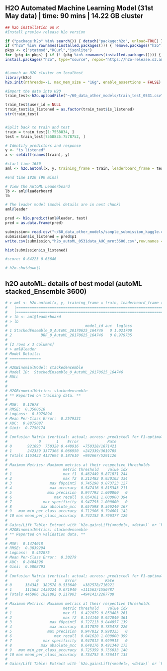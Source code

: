 ## H2O Automated Machine Learning Model (31st May data) | time: 90 mins | 14.22 GB cluster

```r
## h2o installation on R
#Install preview release h2o version

if ("package:h2o" %in% search()) { detach("package:h2o", unload=TRUE) }
if ("h2o" %in% rownames(installed.packages())) { remove.packages("h2o") }
pkgs <- c("statmod","RCurl","jsonlite")
for (pkg in pkgs) { if (! (pkg %in% rownames(installed.packages()))) { install.packages(pkg) }}
install.packages("h2o", type="source", repos="https://h2o-release.s3.amazonaws.com/h2o/rel-vapnik/1/R")


#Launch an H2O cluster on localhost
library(h2o)
h2o.init(nthreads=-1, max_mem_size = "16g", enable_assertions = FALSE)

#Import the data into H2O
train_test<-h2o.uploadFile("~/60_data_other_models/train_test_0531.csv",destination_frame = "train.hex")

train_test$user_id = NULL
train_test$is_listened = as.factor(train_test$is_listened)
str(train_test)


#Split back to train and test
train = train_test[1:7558834, ]
test = train_test[7558835:7578752, ]

# Identify predictors and response
y <- "is_listened"
x <- setdiff(names(train), y)

#start time 1650
aml <- h2o.automl(x, y, training_frame = train, leaderboard_frame = test, max_runtime_secs = 3600, stopping_metric = "AUC")

#end time 1820 (90 mins)

# View the AutoML Leaderboard
lb <- aml@leaderboard
lb

# The leader model (model details are in next chunk)
aml@leader

pred <- h2o.predict(aml@leader, test)
pred = as.data.frame(pred)

submission= read.csv("~/60_data_other_models/sample_submission_kaggle.csv")
submission$is_listened = pred$p1
write.csv(submission,"h2o_autoML_0531data_AUC_mrnt3600.csv",row.names = FALSE)

hist(submission$is_listened)

#score: 0.64223	0.63646

# h2o.shutdown()
```


#######################################################
## h2O autoML: details of best model (autoML stacked_Ensemble 3600)
#######################################################

```r
# > aml <- h2o.automl(x, y, training_frame = train, leaderboard_frame = test, max_runtime_secs = 3600, stopping_metric = "AUC")
#   |==================================================================================================================| 100%
#   |==================================================================================================================| 100%
# > lb <- aml@leaderboard
# > lb
#                                   model_id auc  logloss
# 1 StackedEnsemble_0_AutoML_20170625_164746   0 1.021700
# 2             DRF_0_AutoML_20170625_164746   0 0.979735
# 
# [2 rows x 3 columns] 
# > aml@leader
# Model Details:
# ==============
# 
# H2OBinomialModel: stackedensemble
# Model ID:  StackedEnsemble_0_AutoML_20170625_164746 
# NULL
# 
# 
# H2OBinomialMetrics: stackedensemble
# ** Reported on training data. **
# 
# MSE:  0.12678
# RMSE:  0.3560618
# LogLoss:  0.3979894
# Mean Per-Class Error:  0.2579331
# AUC:  0.8875087
# Gini:  0.7750174
# 
# Confusion Matrix (vertical: actual; across: predicted) for F1-optimal threshold:
#              0       1    Error             Rate
# 0       921093  750328 0.448916  =750328/1671421
# 1       242339 3377366 0.066950  =242339/3619705
# Totals 1163432 4127694 0.187610  =992667/5291126
# 
# Maximum Metrics: Maximum metrics at their respective thresholds
#                         metric threshold    value idx
# 1                       max f1  0.462449 0.871871 244
# 2                       max f2  0.212482 0.930103 334
# 3                 max f0point5  0.745298 0.873723 127
# 4                 max accuracy  0.547416 0.815343 211
# 5                max precision  0.947793 1.000000   0
# 6                   max recall  0.054361 1.000000 394
# 7              max specificity  0.947793 1.000000   0
# 8             max absolute_mcc  0.657598 0.566240 167
# 9   max min_per_class_accuracy  0.712906 0.794601 142
# 10 max mean_per_class_accuracy  0.742152 0.796377 129
# 
# Gains/Lift Table: Extract with `h2o.gainsLift(<model>, <data>)` or `h2o.gainsLift(<model>, valid=<T/F>, xval=<T/F>)`
# H2OBinomialMetrics: stackedensemble
# ** Reported on validation data. **
# 
# MSE:  0.1474018
# RMSE:  0.3839294
# LogLoss:  0.452875
# Mean Per-Class Error:  0.30279
# AUC:  0.8404396
# Gini:  0.6808793
# 
# Confusion Matrix (vertical: actual; across: predicted) for F1-optimal threshold:
#             0       1    Error             Rate
# 0      334343  382578 0.533640   =382578/716921
# 1      111563 1439224 0.071940  =111563/1550787
# Totals 445906 1821802 0.217903  =494141/2267708
# 
# Maximum Metrics: Maximum metrics at their respective thresholds
#                         metric threshold    value idx
# 1                       max f1  0.422079 0.853483 261
# 2                       max f2  0.144140 0.922040 361
# 3                 max f0point5  0.727213 0.844857 139
# 4                 max accuracy  0.517879 0.785478 226
# 5                max precision  0.947812 0.998335   0
# 6                   max recall  0.041620 1.000000 399
# 7              max specificity  0.947812 0.999915   0
# 8             max absolute_mcc  0.648176 0.491340 175
# 9   max min_per_class_accuracy  0.725359 0.756033 140
# 10 max mean_per_class_accuracy  0.734752 0.756417 135
# 
# Gains/Lift Table: Extract with `h2o.gainsLift(<model>, <data>)` or `h2o.gainsLift(<model>, valid=<T/F>, xval=<T/F>)`
```
